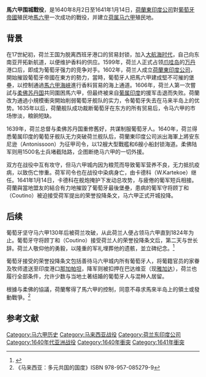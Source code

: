 {{Infobox Military Conflict
|conflict    = 馬六甲围城戰役
|image       = AMH-6472-KB Battle for Malacca between the VOC fleet and the Portuguese, 1606.jpg
|caption     = 1606年，[[荷兰东印度公司|荷兰东印度公司]]舰队与葡萄牙舰队对战
|partof      = [[葡萄牙战役|葡萄牙战役]]
|date        = 1640年8月2日至1641年1月14日
|place       = [[马六甲|马六甲]]
|result      = 荷兰与柔佛联军胜利
* [[葡属马六甲|葡属马六甲]]交由荷兰统治
|combatant1  = {{flag|Dutch Republic}}<br>{{flagicon|Johor}} [[柔佛苏丹国|柔佛苏丹国]]
|combatant2  = {{flag|Portugal|1640}} 
|commander1  ={{flagicon|Dutch Republic}} 安东尼逊（Antonissoon）{{KIA}}<br/> {{flagicon|Dutch Republic}}  卡德科（W.Kartekoe）<br/>{{flagicon|Johor}} {{le|苏丹阿都拉·查理·沙三世|Abdul Jalil Shah III of Johor}}
|commander2  ={{flagicon|Portugal|1640}} 顾丁和（Coutino）{{KIA}}
|strength1   =
|strength2   =
|casualties1 = 不明 
|casualties2 = 不明
}}
'''馬六甲围城戰役'''，是1640年8月2日至1641年1月14日，[[荷蘭東印度公司|荷蘭東印度公司]]對[[葡萄牙帝國|葡萄牙帝國]]殖民地[[馬六甲|馬六甲]]一次成功的戰役，并建立[[荷属马六甲|荷属马六甲]]殖民地。

==背景==
在17世紀初，荷兰王国为脱离西班牙港口的贸易封锁，加入[[大航海时代|大航海时代]]，自己向东南亚开拓新航道，以便维护香料的供应。1599年，荷兰人正式占领[[爪哇岛|爪哇岛]]的[[万丹|万丹]]港口后，即成为葡萄牙强力的竞争对手。1602年，荷兰人成立[[荷蘭東印度公司|荷蘭東印度公司]]，開始摧毀葡萄牙帝國在東方的勢力，當時，葡萄牙人把馬六甲建成堅不可摧的堡壘，以控制通過[[馬六甲海峽|馬六甲海峽]]進行香料貿易的海上通道。1606年，荷兰人第一次嘗試与[[柔佛苏丹国|柔佛苏丹国]]共同圍困馬六甲，但最终被来自[[葡属印度|葡属印度]]的援军击退而失败。荷蘭改为通過小規模衝突開始削弱葡萄牙舰队的实力，令葡萄牙失去在马来半岛上的优势。1635年以后，荷蘭舰队成功裁断葡萄牙在东方的所有贸易后，令马六甲的市场惨淡，粮餉短缺。

1639年，荷兰总督与柔佛苏丹国重修舊好，共谋制服葡萄牙人。1640年，荷兰得悉葡属印度的葡萄牙舰队无力突破荷兰舰队后，荷蘭東印度公司派出海軍上將安东尼逊（Antonissoon）为征甲司令，以12艘大型戰艦和6艘小船封锁海道。柔佛陆军则用1500名士兵堵截陆路，企图断绝马六甲的一切外援。

双方在战役中互有攻守，但马六甲城内因为粮荒而导致葡军营养不良，无力抵抗疫病，以致伤亡惨重。荷军司令也在战役中染病身亡，由卡德科（W.Kartekoe）继任。1641年1月14日，卡德科在舰炮掩护下发动总攻势，与疲倦的葡军短兵相接。荷蘭與當地盟友的結合有力地摧毀了葡萄牙最後堡壘，患病的葡军守将顾丁和（Coutino）被迫接受荷军提出的荣誉投降条文，马六甲正式开城投降。

==后续==
葡萄牙坚守马六甲130年后被荷兰攻破，从此荷兰人便占领马六甲直到1824年为止。葡萄牙守将顾丁和（Coutino）接受荷兰人的荣誉投降条文后，第二天与世长辞。荷兰人敬仰他的勇毅，以隆重的军礼埋葬他的遗骸，並立碑纪念。<ref>{{Cite book|chapter=马来亚历史|url=https://books.google.com.my/books?id=XbZeOgAACAAJ&dq=%E9%A9%AC%E6%9D%A5%E4%BA%9A%E5%8E%86%E5%8F%B2&hl=zh-CN&sa=X&ved=0ahUKEwiSyM-lrODoAhXJwTgGHW6TCpIQ6AEIHzAB|publisher=东南亚出版公司|date=1959|language=zh|last=钟敏璋}}</ref>

葡萄牙接受的荣誉投降条文包括善待马六甲城内所有葡萄牙人，将葡籍官员的家眷及牧师遣送至印度港口[[那加帕坦|那加帕坦]]，降军则被扣押在巴达维亚（现[[雅加达|雅加达]]），荷兰也履行全部条件，允许少数与当地土著结婚的葡萄牙人与混种人居留。

根據与柔佛的協議，荷蘭奪得了馬六甲的控制，同意不尋求馬來半岛上的領土或發動戰爭。<ref>《马来西亚：多元共国的国度》ISBN 978-957-085279-9</ref>

==参考文献==

{{Reflist|25em}}

[[Category:马六甲历史|Category:马六甲历史]]
[[Category:马来西亚战役|Category:马来西亚战役]]
[[Category:荷兰东印度公司|Category:荷兰东印度公司]]
[[Category:1640年代亚洲战役|Category:1640年代亚洲战役]]
[[Category:1640年衝突|Category:1640年衝突]]
[[Category:1641年衝突|Category:1641年衝突]]